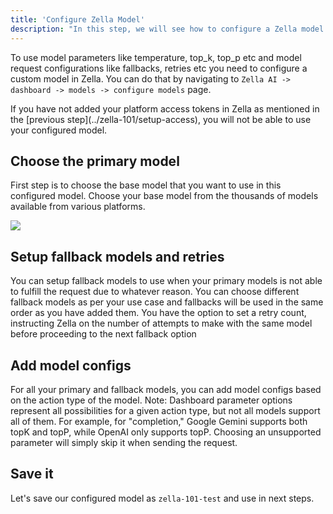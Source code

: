 ```yaml
---
title: 'Configure Zella Model'
description: "In this step, we will see how to configure a Zella model."
---
```


To use model parameters like temperature, top_k, top_p etc and model request configurations like fallbacks, retries etc you need to configure
a custom model in Zella. You can do that by navigating to `Zella AI -> dashboard -> models -> configure models` page.

<Warning>
    If you have not added your platform access tokens in Zella as mentioned in the [previous step](../zella-101/setup-access), you will not be able to use your
    configured model.
</Warning>

## Choose the primary model
First step is to choose the base model that you want to use in this configured model. Choose your base model from the thousands of models available 
from various platforms.

<img
  src="/images/setup-model.png"
/>

## Setup fallback models and retries
You can setup fallback models to use when your primary models is not able to fulfill the request due to whatever reason. You can choose different fallback models
as per your use case and fallbacks will be used in the same order as you have added them. You have the option to set a retry count, instructing Zella on the number
of attempts to make with the same model before proceeding to the next fallback option

## Add model configs
For all your primary and fallback models, you can add model configs based on the action type of the model. 
<Note>
    Note: Dashboard parameter options represent all possibilities for a given action type, but not all models support all of them. For example, for "completion," Google Gemini supports both topK and topP, while OpenAI only supports topP. Choosing an unsupported parameter will simply skip it when sending the request.
</Note>


## Save it
Let's save our configured model as `zella-101-test` and use in next steps.
